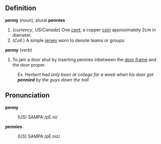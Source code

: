 ==Definition ==

<b>penny</b> (<i>noun</i>), plural <b>pennies</b>

# (<i>currency</i>, <i>US/Canada</i>) One [[cent]]; a copper [[coin]] approximately 2cm in diameter.
# (<i>Coll.</i>) A simple [[jersey]] worn to denote teams or groups.


<b>penny</b> (<i>verb</i>)
# To jam a door shut by inserting pennies inbetween the [[door frame]] and the door proper.

:Ex.  <i>Herbert had only been at college for a week when his door got <b>pennied</b> by the guys down the hall</i>

== Pronunciation ==

<b>penny</b>
:(US) SAMPA:/pE.ni/

<b>pennies</b>
:(US) SAMPA:/pE.niz/